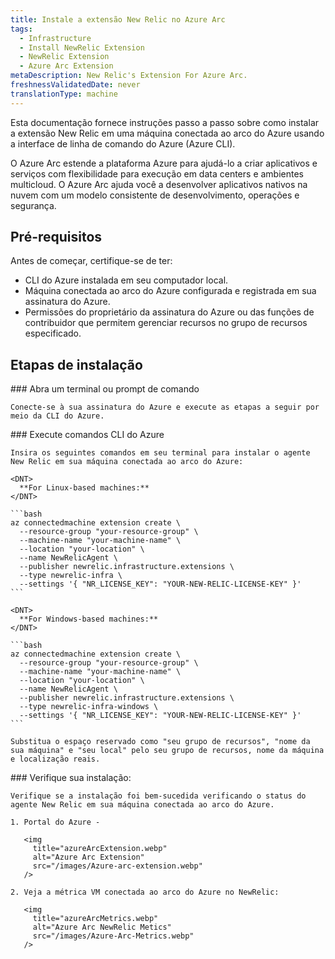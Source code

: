 ```yaml
---
title: Instale a extensão New Relic no Azure Arc
tags:
  - Infrastructure
  - Install NewRelic Extension
  - NewRelic Extension
  - Azure Arc Extension
metaDescription: New Relic's Extension For Azure Arc.
freshnessValidatedDate: never
translationType: machine
---
```


Esta documentação fornece instruções passo a passo sobre como instalar a extensão New Relic em uma máquina conectada ao arco do Azure usando a interface de linha de comando do Azure (Azure CLI).

<CollapserGroup>
  <Collapser
    id="verbose-with-manifest"
    title="O que é o Arco Azure?"
  >
    O Azure Arc estende a plataforma Azure para ajudá-lo a criar aplicativos e serviços com flexibilidade para execução em data centers e ambientes multicloud. O Azure Arc ajuda você a desenvolver aplicativos nativos na nuvem com um modelo consistente de desenvolvimento, operações e segurança.
  </Collapser>
</CollapserGroup>

## Pré-requisitos

Antes de começar, certifique-se de ter:

* CLI do Azure instalada em seu computador local.
* Máquina conectada ao arco do Azure configurada e registrada em sua assinatura do Azure.
* Permissões do proprietário da assinatura do Azure ou das funções de contribuidor que permitem gerenciar recursos no grupo de recursos especificado.

## Etapas de instalação

<Steps>
  <Step>
    ### Abra um terminal ou prompt de comando

    Conecte-se à sua assinatura do Azure e execute as etapas a seguir por meio da CLI do Azure.
  </Step>

  <Step>
    ### Execute comandos CLI do Azure

    Insira os seguintes comandos em seu terminal para instalar o agente New Relic em sua máquina conectada ao arco do Azure:

    <DNT>
      **For Linux-based machines:**
    </DNT>

    ```bash
    az connectedmachine extension create \
      --resource-group "your-resource-group" \
      --machine-name "your-machine-name" \
      --location "your-location" \
      --name NewRelicAgent \
      --publisher newrelic.infrastructure.extensions \
      --type newrelic-infra \
      --settings '{ "NR_LICENSE_KEY": "YOUR-NEW-RELIC-LICENSE-KEY" }'
    ```

    <DNT>
      **For Windows-based machines:**
    </DNT>

    ```bash
    az connectedmachine extension create \
      --resource-group "your-resource-group" \
      --machine-name "your-machine-name" \
      --location "your-location" \
      --name NewRelicAgent \
      --publisher newrelic.infrastructure.extensions \
      --type newrelic-infra-windows \
      --settings '{ "NR_LICENSE_KEY": "YOUR-NEW-RELIC-LICENSE-KEY" }'
    ```

    Substitua o espaço reservado como "seu grupo de recursos", "nome da sua máquina" e "seu local" pelo seu grupo de recursos, nome da máquina e localização reais.
  </Step>

  <Step>
    ### Verifique sua instalação:

    Verifique se a instalação foi bem-sucedida verificando o status do agente New Relic em sua máquina conectada ao arco do Azure.

    1. Portal do Azure -

       <img
         title="azureArcExtension.webp"
         alt="Azure Arc Extension"
         src="/images/Azure-arc-extension.webp"
       />

    2. Veja a métrica VM conectada ao arco do Azure no NewRelic:

       <img
         title="azureArcMetrics.webp"
         alt="Azure Arc NewRelic Metics"
         src="/images/Azure-Arc-Metrics.webp"
       />
  </Step>
</Steps>

